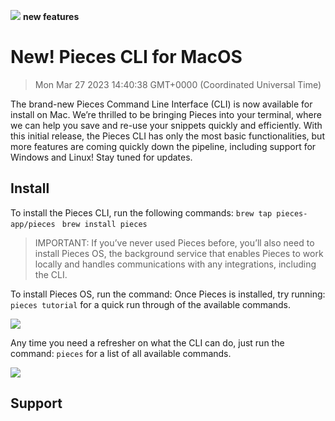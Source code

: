![](https://uploads-ssl.webflow.com/6143afec68f555387049efb3/630d7d15022987deff8a46ea_ezgif_com-gif-maker40_919cbea34b6d9d86d3e44830658e7873_2000.png)
**new features**
# New! Pieces CLI for MacOS
> Mon Mar 27 2023 14:40:38 GMT+0000 (Coordinated Universal Time)

The brand-new Pieces Command Line Interface (CLI) is now available for install on Mac. We’re thrilled to be bringing Pieces into your terminal, where we can help you save and re-use your snippets quickly and efficiently.
With this initial release, the Pieces CLI has only the most basic functionalities, but more features are coming quickly down the pipeline, including support for Windows and Linux! Stay tuned for updates.

## Install
To install the Pieces CLI, run the following commands:
```brew tap pieces-app/pieces ```
```brew install pieces```

> IMPORTANT: If you’ve never used Pieces before, you’ll also need to install Pieces OS, the background service that enables Pieces to work locally and handles communications with any integrations, including the CLI.

To install Pieces OS, run the command:
Once Pieces is installed, try running: ```pieces tutorial``` for a quick run through of the available commands.

![](https://uploads-ssl.webflow.com/6143afec68f555387049efb3/630d7d1602298758378a472b_ezgif_com-gif-maker38_f7efd5703637c9c84823b11d33f7c333_800.png)

Any time you need a refresher on what the CLI can do, just run the command: <code>pieces</code> for a list of all available commands.

![](https://uploads-ssl.webflow.com/6143afec68f555387049efb3/630d7d1502298782888a4725_ezgif_com-gif-maker39_3e00ef6a368ab1102f7c80c9ec6c99bc_800.png)

## Support
